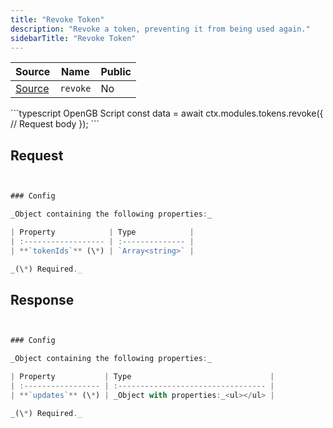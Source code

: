 ```yaml
---
title: "Revoke Token"
description: "Revoke a token, preventing it from being used again."
sidebarTitle: "Revoke Token"
---
```


| Source                                                                                                      | Name       | Public     |
| ----------------------------------------------------------------------------------------------------------- | ---------- | ---------- |
| [Source](https://github.com/rivet-gg/opengb-modules/tree/main/modules/tokens/scripts/revoke.ts) | `revoke` | No |

<RequestExample>
```typescript OpenGB Script
const data = await ctx.modules.tokens.revoke({
  // Request body
});
```

</RequestExample>

## Request

```typescript


### Config

_Object containing the following properties:_

| Property            | Type            |
| :------------------ | :-------------- |
| **`tokenIds`** (\*) | `Array<string>` |

_(\*) Required._

```

## Response

```typescript


### Config

_Object containing the following properties:_

| Property           | Type                               |
| :----------------- | :--------------------------------- |
| **`updates`** (\*) | _Object with properties:_<ul></ul> |

_(\*) Required._

```
